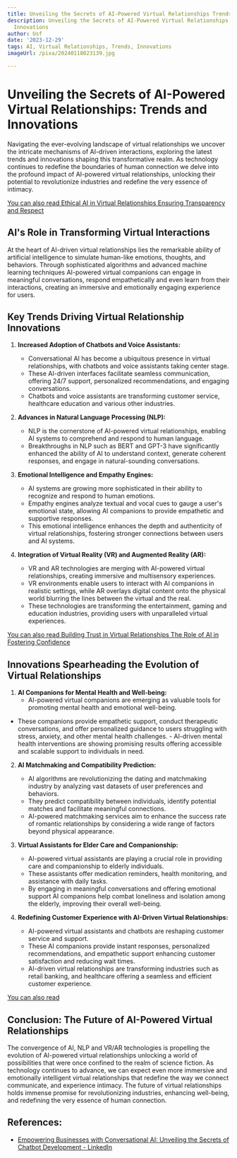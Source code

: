```yaml
---
title: Unveiling the Secrets of AI-Powered Virtual Relationships Trends and Innovations
description: Unveiling the Secrets of AI-Powered Virtual Relationships Trends and
  Innovations
author: Usf
date: '2023-12-29'
tags: AI, Virtual Relationships, Trends, Innovations
imageUrl: /pixa/20240118023139.jpg

---
```

# Unveiling the Secrets  of AI-Powered  Virtual Relationships: Trends and  Innovations

Navigating the ever-evolving landscape of virtual  relationships we uncover the intricate mechanisms of AI-driven interactions, exploring the  latest trends and innovations shaping this transformative realm.  As technology continues to redefine  the boundaries of  human  connection we delve  into the profound impact of AI-powered virtual relationships, unlocking their potential to revolutionize  industries  and redefine the  very essence of intimacy.

[You can also read Ethical AI in Virtual Relationships Ensuring Transparency and Respect](Ethical%20AI%20in%20Virtual%20Relationships%20Ensuring%20Transparency%20and%20Respect)


## AI's Role in Transforming Virtual  Interactions

At the heart of  AI-driven  virtual relationships lies the remarkable ability of  artificial intelligence to simulate human-like emotions, thoughts, and behaviors. Through sophisticated algorithms and advanced machine learning techniques AI-powered virtual companions can engage in meaningful conversations, respond empathetically and  even learn from their interactions, creating an immersive and  emotionally engaging  experience for users.

## Key Trends Driving  Virtual Relationship Innovations

1. **Increased Adoption of Chatbots and Voice Assistants:**
   - Conversational AI has become a ubiquitous presence in virtual relationships, with chatbots and voice assistants taking center stage.
   - These AI-driven interfaces facilitate seamless communication, offering 24/7 support, personalized recommendations, and engaging conversations.
   - Chatbots and voice assistants are transforming customer  service, healthcare education and various other industries.

2. **Advances in Natural Language Processing  (NLP):**
   - NLP is the cornerstone of AI-powered virtual relationships, enabling AI systems to comprehend and respond to human language.
    - Breakthroughs in NLP such as BERT and GPT-3 have significantly enhanced the ability of AI to understand  context, generate coherent responses, and engage in natural-sounding conversations.

3. **Emotional Intelligence and Empathy Engines:**
   - AI systems are growing more sophisticated in their ability to recognize and respond to human emotions.
    - Empathy engines analyze textual and vocal  cues to gauge  a user's emotional state, allowing AI  companions to  provide empathetic and supportive responses.
   - This emotional intelligence enhances the depth and authenticity of virtual relationships, fostering stronger connections between users and AI systems.

4. **Integration of Virtual Reality (VR) and Augmented Reality (AR):**
   - VR and AR technologies are merging with AI-powered virtual relationships, creating immersive and multisensory experiences.
   - VR environments enable users to interact with AI companions in realistic settings,  while  AR overlays digital  content onto the physical world blurring the lines between the virtual and the  real.
   - These technologies are transforming the entertainment, gaming and education industries, providing users with unparalleled virtual experiences.

[You can also read Building Trust  in Virtual Relationships The Role of AI in Fostering Confidence](Building%20Trust%20in%20Virtual%20Relationships%20The%20Role%20of%20AI%20in%20Fostering%20Confidence)


## Innovations Spearheading  the Evolution of Virtual Relationships

1.  **AI Companions for Mental Health  and Well-being:**
    - AI-powered virtual companions are emerging as valuable tools for  promoting mental health and  emotional well-being.
   - These companions provide empathetic support, conduct therapeutic conversations, and offer personalized guidance to users struggling with stress,  anxiety, and other mental health challenges.
    - AI-driven mental health interventions are showing  promising results offering accessible and scalable support to individuals in  need.

2. **AI Matchmaking and Compatibility Prediction:**
   - AI algorithms are revolutionizing the dating and matchmaking industry by analyzing vast datasets of user preferences and behaviors.
    -  They predict compatibility between  individuals, identify potential matches  and facilitate  meaningful connections.
   - AI-powered matchmaking services aim to enhance the success rate of romantic relationships by considering a wide range of factors beyond physical appearance.

3. **Virtual Assistants  for Elder Care and Companionship:**
    - AI-powered virtual assistants are playing a crucial role in providing care and companionship to elderly individuals.
    - These assistants offer medication reminders, health  monitoring, and assistance with daily tasks.
    - By engaging in meaningful conversations and offering emotional support AI companions help combat  loneliness and isolation among the elderly, improving their  overall well-being.

4. **Redefining Customer Experience with AI-Driven Virtual  Relationships:**
   - AI-powered  virtual assistants and chatbots are reshaping customer service and support.
   - These  AI companions provide instant  responses, personalized recommendations, and  empathetic support enhancing customer satisfaction and  reducing wait times.
    - AI-driven  virtual relationships are transforming industries such as retail banking, and healthcare offering a seamless and  efficient  customer experience.


[You can also read ]()


##  Conclusion: The Future  of  AI-Powered Virtual  Relationships

The convergence of AI, NLP and VR/AR technologies is propelling the evolution of AI-powered  virtual relationships  unlocking a world of possibilities that were once  confined to the realm of science fiction. As technology  continues to advance, we can  expect even more immersive and emotionally intelligent virtual relationships that redefine the  way we connect communicate, and experience intimacy. The future of virtual  relationships holds immense promise for revolutionizing industries, enhancing well-being, and redefining the very essence  of human connection.

## References:
- [Empowering Businesses with Conversational AI: Unveiling the Secrets of Chatbot Development - LinkedIn](https://www.linkedin.com/pulse/empowering-businesses-conversational-ai-unveiling-secrets-hrwwf?trk=article-ssr-frontend-pulse_more-articles_related-content-card)
